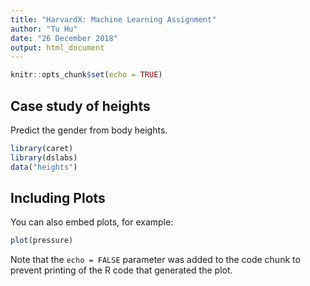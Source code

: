 ```yaml
---
title: "HarvardX: Machine Learning Assignment"
author: "Tu Hu"
date: "26 December 2018"
output: html_document
---
```


```r
knitr::opts_chunk$set(echo = TRUE)
```

## Case study of heights
Predict the gender from body heights.
```r
library(caret)
library(dslabs)
data("heights")
```

## Including Plots

You can also embed plots, for example:

```r
plot(pressure)
```

Note that the `echo = FALSE` parameter was added to the code chunk to prevent printing of the R code that generated the plot.
